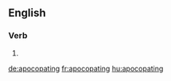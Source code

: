 
==English==

===Verb===
{{head|en|present participle}}

# {{present participle of|apocopate|lang=en|nocat=1}}

[[de:apocopating]]
[[fr:apocopating]]
[[hu:apocopating]]